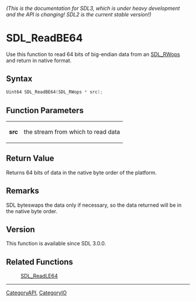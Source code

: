 ====== (This is the documentation for SDL3, which is under heavy development and the API is changing! SDL2 is the current stable version!) ======
= SDL_ReadBE64 =

Use this function to read 64 bits of big-endian data from an [[SDL_RWops]] and return in native format.

== Syntax ==

<syntaxhighlight lang='c'>
Uint64 SDL_ReadBE64(SDL_RWops * src);
</syntaxhighlight>

== Function Parameters ==

{|
|'''src'''
|the stream from which to read data
|}

== Return Value ==

Returns 64 bits of data in the native byte order of the platform.

== Remarks ==

SDL byteswaps the data only if necessary, so the data returned will be in
the native byte order.

== Version ==

This function is available since SDL 3.0.0.

== Related Functions ==

:[[SDL_ReadLE64]]

----
[[CategoryAPI]], [[CategoryIO]]


